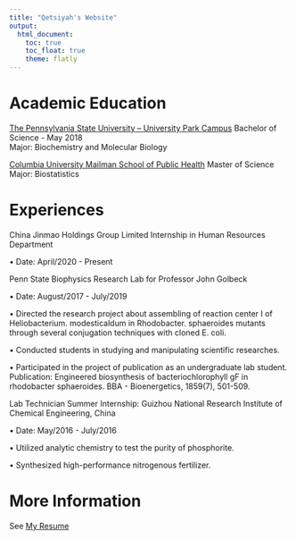```yaml
---
title: "Qetsiyah's Website"
output: 
  html_document:
    toc: true
    toc_float: true
    theme: flatly
---
```


# Academic Education

[The Pennsylvania State University – University Park Campus](https://www.psu.edu/)
Bachelor of Science  - May 2018      
Major: Biochemistry and Molecular Biology                               

[Columbia University Mailman School of Public Health](https://www.mailman.columbia.edu/)
Master of Science          Major: Biostatistics 


# Experiences

China Jinmao Holdings Group Limited Internship in Human Resources Department

•	Date: April/2020 - Present


Penn State Biophysics Research Lab for Professor John Golbeck            

•	Date: August/2017 - July/2019

•	Directed the research project about assembling of reaction center I of Heliobacterium. modesticaldum in Rhodobacter. sphaeroides mutants through several conjugation techniques with cloned E. coli.

•	Conducted students in studying and manipulating scientific researches.

•	Participated in the project of publication as an undergraduate lab student. Publication: Engineered biosynthesis of bacteriochlorophyll gF in rhodobacter sphaeroides. BBA - Bioenergetics, 1859(7), 501-509.



Lab Technician Summer Internship: 
Guizhou National Research Institute of Chemical Engineering, China                    

•	Date: May/2016 - July/2016

•	Utilized analytic chemistry to test the purity of phosphorite.

•	Synthesized high-performance nitrogenous fertilizer.

# More Information

See [My Resume](files/Resumes.pdf)
